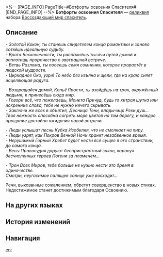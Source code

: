 <%-- [PAGE_INFO]
PageTitle=#Ботфорты освоения Спасителя#
[END_PAGE_INFO] --%>
{{Реликвия Инфобокс
|id          = 61274
|Изображение = Предмет Ботфорты освоения Спасителя.png
|Набор       = Воссоздающий мир спаситель
|Предмет     = Ноги
|Упоминания  = 
}}
{{Описание|Легендарные сапоги, которые, Спаситель якобы {{MC|ж=носила|м=носил}} во время странствий. В действительности может отличаться от описаний рапсодов.}}
'''Ботфорты освоения Спасителя''' — [[реликвия]] набора [[Воссоздающий мир спаситель]].

==Описание==
''- Золотой Кокон, ты станешь свидетелем конца романтики и заново соткёшь идеальную судьбу.''<br />''- Врата Бесконечности, ты распахнёшь тысячи путей домой и воплотишь пророчество о завтрашней встрече.''<br />''- Ветвь Разлома, ты посеешь семя сомнения, которое прорастёт в людской мудрости.''<br />''- Циркадное Око, узри! То небо без изъяна и щели, где на краю сияет исцеляющая радуга.''

''- Возвращайся домой, Копьё Ярости, ты взойдёшь на трон, окружённый людьми, и принесёшь сюда мир.''<br />''- Говори всё, что пожелаешь, Монета Причуд, будь то хитрая шутка или искренние слова, тебе не нужно ничего скрывать.''<br />''- Заключи же всех в объятия, Десница Тени, владычица Реки душ...''<br />''Твоя нежность способна согреть море цветов на том берегу, и каждое прощание достойно ожидания новой встречи.''

''- Люди услышат песнь Кубка Изобилия, что не смолкает на пиру.''<br />''- Люди узрят, как Покров Вечной Ночи хранит незабвенное время.''<br />''- Нерушимый Горный Хребет будет нести всё сущее в его странствии, до самого конца.''<br />''- Весы Правосудия даруют беспристрастный закон, коронуя бесчисленных героев Погони за пламенем...''

''- Трон Всех Миров, тебе больше не нужно нести это бремя в одиночестве.''<br />''Смотри, неугасимое палящее солнце уже восходит...''

Речи, выкованные сожалением, обретут совершенство в новых стихах.<br />Недостижимое станет достижимым благодаря Освоению.

==На других языках==
{{На других языках
|en   = Deliverer's Boots of Pioneering
|zhs  = 救世主的拓荒长靴
|zht  = 救世主的拓荒長靴
|ja   = {{Rubi|救世主|きゅうせいしゅ}}の{{Rubi|開拓|かいたく}}ブーツ
|ko   = 구세주의 개간 부츠
|es   = Botas pioneras {{MC|ж=de la|м=del}} salvado{{MC|ж=ra|м=r}}
|fr   = Bottes d'expédition {{MC|ж=de la Libératrice|м=du Libérateur}}
|ru   = Ботфорты освоения Спасителя
|th   = Deliverer's Boots of Pioneering
|vi   = Ủng Khai Hoang Của Đấng Cứu Thế
|de   = Pionierstiefel {{MC|ж=der Erlöserin|м=des Erlösers}}
|id   = Deliverer's Boots of Pioneering
|pt   = Botas Pioneiras {{MC|ж=da Portadora|м=do Portador}}
}}

==История изменений==
{{История изменений|<!--unknown-->}}

==Навигация==
{{Набор Реликвий Навбокс|Воссоздающий мир спаситель}}

[[en:]]